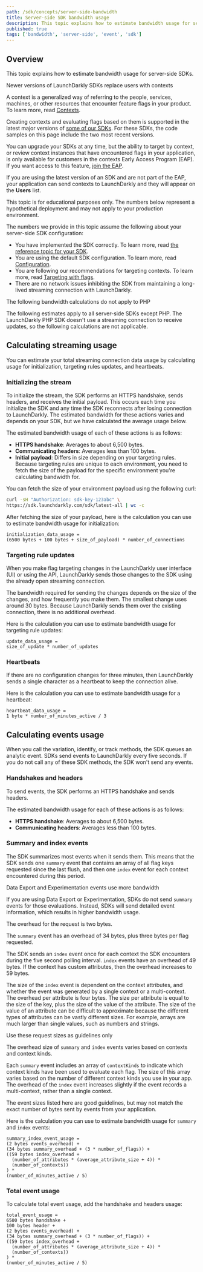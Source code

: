 ```yaml
---
path: /sdk/concepts/server-side-bandwidth
title: Server-side SDK bandwidth usage
description: This topic explains how to estimate bandwidth usage for server-side SDKs.
published: true
tags: ['bandwidth', 'server-side', 'event', 'sdk']
---
```


## Overview

This topic explains how to estimate bandwidth usage for server-side SDKs.

<Callout intent="info">
<CalloutTitle>Newer versions of LaunchDarkly SDKs replace users with contexts</CalloutTitle>
<CalloutDescription>

A context is a generalized way of referring to the people, services, machines, or other resources that encounter feature flags in your product. To learn more, read [Contexts](/home/contexts).

Creating contexts and evaluating flags based on them is supported in the latest major versions of [some of our SDKs](/sdk). For these SDKs, the code samples on this page include the two most recent versions.

You can upgrade your SDKs at any time, but the ability to target by context, or review context instances that have encountered flags in your application, is only available for customers in the contexts Early Access Program (EAP). If you want access to this feature, [join the EAP](https://launchdarkly.com/eap).

If you are using the latest version of an SDK and are not part of the EAP, your application can send contexts to LaunchDarkly and they will appear on the **Users** list.

</CalloutDescription>
</Callout>

This topic is for educational purposes only. The numbers below represent a hypothetical deployment and may not apply to your production environment.

The numbers we provide in this topic assume the following about your server-side SDK configuration:
- You have implemented the SDK correctly. To learn more, read [the reference topic for your SDK](/sdk/server-side).
- You are using the default SDK configuration. To learn more, read [Configuration](/sdk/features/config).
- You are following our recommendations for targeting contexts. To learn more, read [Targeting with flags](/home/flags/targeting).
- There are no network issues inhibiting the SDK from maintaining a long-lived streaming connection with LaunchDarkly.

<Callout intent="info">
<CalloutTitle>The following bandwidth calculations do not apply to PHP</CalloutTitle>
<CalloutDescription>

The following estimates apply to all server-side SDKs except PHP. The LaunchDarkly PHP SDK doesn't use a streaming connection to receive updates, so the following calculations are not applicable.

</CalloutDescription>
</Callout>

## Calculating streaming usage

You can estimate your total streaming connection data usage by calculating usage for initialization, targeting rules updates, and heartbeats.

### Initializing the stream

To initialize the stream, the SDK performs an HTTPS handshake, sends headers, and receives the initial payload. This occurs each time you initialize the SDK and any time the SDK reconnects after losing connection to LaunchDarkly. The estimated bandwidth for these actions varies and depends on your SDK, but we have calculated the average usage below.

The estimated bandwidth usage of each of these actions is as follows:
- **HTTPS handshake**: Averages to about 6,500 bytes.
- **Communicating headers**: Averages less than 100 bytes.
- **Initial payload**: Differs in size depending on your targeting rules. Because targeting rules are unique to each environment, you need to fetch the size of the payload for the specific environment you're calculating bandwidth for.

You can fetch the size of your environment payload using the following curl:

<CodeSample>
<CSTab label="Payload calculation">

```bash
curl -sH "Authorization: sdk-key-123abc" \
https://sdk.launchdarkly.com/sdk/latest-all | wc -c
```

</CSTab>
</CodeSample>

After fetching the size of your payload, here is the calculation you can use to estimate bandwidth usage for initialization:

```
initialization_data_usage =
(6500 bytes + 100 bytes + size_of_payload) * number_of_connections
```

### Targeting rule updates

When you make flag targeting changes in the LaunchDarkly user interface (UI) or using the API, LaunchDarkly sends those changes to the SDK using the already open streaming connection.

The bandwidth required for sending the changes depends on the size of the changes, and how frequently you make them. The smallest change uses around 30 bytes. Because LaunchDarkly sends them over the existing connection, there is no additional overhead.

Here is the calculation you can use to estimate bandwidth usage for targeting rule updates:

```
update_data_usage =
size_of_update * number_of_updates
```

### Heartbeats

If there are no configuration changes for three minutes, then LaunchDarkly sends a single character as a heartbeat to keep the connection alive.

Here is the calculation you can use to estimate bandwidth usage for a heartbeat:

```
heartbeat_data_usage =
1 byte * number_of_minutes_active / 3
```

## Calculating events usage

When you call the variation, identify, or track methods, the SDK queues an analytic event. SDKs send events to LaunchDarkly every five seconds. If you do not call any of these SDK methods, the SDK won't send any events.

### Handshakes and headers

To send events, the SDK performs an HTTPS handshake and sends headers.

The estimated bandwidth usage for each of these actions is as follows:
- **HTTPS handshake**: Averages to about 6,500 bytes.
- **Communicating headers**: Averages less than 100 bytes.

### Summary and index events

The SDK summarizes most events when it sends them. This means that the SDK sends one `summary` event that contains an array of all flag keys requested since the last flush, and then one `index` event for each context encountered during this period.

<Callout intent="info">
<CalloutTitle>Data Export and Experimentation events use more bandwidth</CalloutTitle>
<CalloutDescription>

If you are using Data Export or Experimentation, SDKs do not send `summary` events for those evaluations. Instead, SDKs will send detailed event information, which results in higher bandwidth usage.

</CalloutDescription>
</Callout>

The overhead for the request is two bytes.

The `summary` event has an overhead of 34 bytes, plus three bytes per flag requested.

The SDK sends an `index` event once for each context the SDK encounters during the five second polling interval. `index` events have an overhead of 49 bytes. If the context has custom attributes, then the overhead increases to 59 bytes.

The size of the `index` event is dependent on the context attributes, and whether the event was generated by a single context or a multi-context. The overhead per attribute is four bytes. The size per attribute is equal to the size of the key, plus the size of the value of the attribute. The size of the value of an attribute can be difficult to approximate because the different types of attributes can be vastly different sizes. For example, arrays are much larger than single values, such as numbers and strings.

<Callout intent="info">
<CalloutTitle>Use these request sizes as guidelines only</CalloutTitle>
<CalloutDescription>

The overhead size of `summary` and `index` events varies based on contexts and context kinds.

Each `summary` event includes an array of `contextKinds` to indicate which context kinds have been used to evaluate each flag. The size of this array varies based on the number of different context kinds you use in your app. The overhead of the `index` event increases slightly if the event records a multi-context, rather than a single context.

The event sizes listed here are good guidelines, but may not match the exact number of bytes sent by events from your application.

</CalloutDescription>
</Callout>

Here is the calculation you can use to estimate bandwidth usage for `summary` and `index` events:

```
summary_index_event_usage =
(2 bytes events_overhead) +
(34 bytes summary_overhead + (3 * number_of_flags)) +
((59 bytes index_overhead +
  (number_of_attributes * (average_attribute_size + 4)) *
  (number_of_contexts))
) *
(number_of_minutes_active / 5)
```

### Total event usage

To calculate total event usage, add the handshake and headers usage:

```
total_event_usage =
6500 bytes handshake +
100 bytes header +
(2 bytes events_overhead) +
(34 bytes summary_overhead + (3 * number_of_flags)) +
((59 bytes index_overhead +
  (number_of_attributes * (average_attribute_size + 4)) *
  (number_of_contexts))
) *
(number_of_minutes_active / 5)
```
